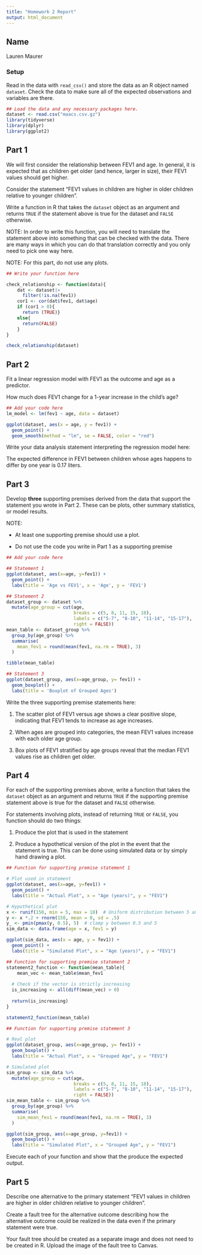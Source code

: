 ```yaml
---
title: "Homework 2 Report"
output: html_document
---
```



## Name

Lauren Maurer

### Setup

Read in the data with `read_csv()` and store the data as an R object named `dataset`. Check the data to make sure all of the expected observations and variables are there.


```r
## Load the data and any necessary packages here.
dataset <- read.csv("maacs.csv.gz")
library(tidyverse)
library(dplyr)
library(ggplot2)
```

## Part 1

We will first consider the relationship between FEV1 and age. In general, it is expected that as children get older (and hence, larger in size), their FEV1 values should get higher. 

Consider the statement "FEV1 values in children are higher in older children relative to younger children". 

Write a function in R that takes the `dataset` object as an argument and returns `TRUE` if the statement above is true for the dataset and `FALSE` otherwise. 

NOTE: In order to write this function, you will need to translate the statement above into something that can be checked with the data. There are many ways in which you can do that translation correctly and you only need to pick one way here. 

NOTE: For this part, do not use any plots.

```r
## Write your function here

check_relationship <- function(data){
    dat <- dataset|>
      filter(!is.na(fev1))
    cor1 <- cor(dat$fev1, dat$age)
    if (cor1 > 0){
      return (TRUE)}
    else{
      return(FALSE)
    }
}

check_relationship(dataset)
```


## Part 2

Fit a linear regression model with FEV1 as the outcome and age as a predictor.

How much does FEV1 change for a 1-year increase in the child's age? 

```r
## Add your code here
lm_model <- lm(fev1 ~ age, data = dataset)

ggplot(dataset, aes(x = age, y = fev1)) + 
  geom_point() + 
  geom_smooth(method = "lm", se = FALSE, color = "red")

```


Write your data analysis statement interpreting the regression model here:

The expected difference in FEV1 between children whose ages happens to differ by one year is 0.17 liters. 


## Part 3

Develop **three** supporting premises derived from the data that support the statement you wrote in Part 2. These can be plots, other summary statistics, or model results. 

NOTE: 

* At least one supporting premise should use a plot.

* Do not use the code you write in Part 1 as a supporting premise

```r
## Add your code here

## Statement 1
ggplot(dataset, aes(x=age, y=fev1)) +
  geom_point() +
  labs(title = 'Age vs FEV1', x = 'Age', y = 'FEV1')

## Statement 2
dataset_group <- dataset %>%
  mutate(age_group = cut(age,
                         breaks = c(5, 8, 11, 15, 18),
                         labels = c("5-7", "8-10", "11-14", "15-17"),
                         right = FALSE))
mean_table <- dataset_group %>%
  group_by(age_group) %>%
  summarise(
    mean_fev1 = round(mean(fev1, na.rm = TRUE), 3)
  )

tibble(mean_table)

## Statement 3
ggplot(dataset_group, aes(x=age_group, y= fev1)) + 
  geom_boxplot() +
  labs(title = 'Boxplot of Grouped Ages')
```


Write the three supporting premise statements here:

1. The scatter plot of FEV1 versus age shows a clear positive slope, indicating that FEV1 tends to increase as age increases.

2. When ages are grouped into categories, the mean FEV1 values increase with each older age group.

3. Box plots of FEV1 stratified by age groups reveal that the median FEV1 values rise as children get older.


## Part 4

For each of the supporting premises above, write a function that takes the `dataset` object as an argument and returns `TRUE` if the supporting premise statement above is true for the dataset and `FALSE` otherwise. 

For statements involving plots, instead of returning `TRUE` or `FALSE`, you function should do two things:

1. Produce the plot that is used in the statement

2. Produce a hypothetical version of the plot in the event that the statement is true. This can be done using simulated data or by simply hand drawing a plot.


```r
## Function for supporting premise statement 1

# Plot used in statement
ggplot(dataset, aes(x=age, y=fev1)) +
  geom_point() +
  labs(title = "Actual Plot", x = "Age (years)", y = "FEV1")

# Hypothetical plot
x <- runif(150, min = 5, max = 18)  # Uniform distribution between 5 and 18
y <- x *.2 + rnorm(150, mean = 0, sd = .5)
y_ <- pmin(pmax(y, 0.5), 5)  # clamp y between 0.5 and 5
sim_data <- data.frame(age = x, fev1 = y)

ggplot(sim_data, aes(x = age, y = fev1)) +
  geom_point() +
  labs(title = "Simulated Plot", x = "Age (years)", y = "FEV1")
```


```r
## Function for supporting premise statement 2
statement2_function <- function(mean_table){
    mean_vec <- mean_table$mean_fev1
  
  # Check if the vector is strictly increasing
  is_increasing <- all(diff(mean_vec) > 0)
  
  return(is_increasing)
}

statement2_function(mean_table)
```


```r
## Function for supporting premise statement 3

# Real plot
ggplot(dataset_group, aes(x=age_group, y= fev1)) + 
  geom_boxplot() +
  labs(title = "Actual Plot", x = "Grouped Age", y = "FEV1")

# Simulated plot
sim_group <- sim_data %>%
  mutate(age_group = cut(age,
                         breaks = c(5, 8, 11, 15, 18),
                         labels = c("5-7", "8-10", "11-14", "15-17"),
                         right = FALSE))
sim_mean_table <- sim_group %>%
  group_by(age_group) %>%
  summarise(
    sim_mean_fev1 = round(mean(fev1, na.rm = TRUE), 3)
  )

ggplot(sim_group, aes(x=age_group, y=fev1)) +
  geom_boxplot() +
  labs(title = "Simulated Plot", x = "Grouped Age", y = "FEV1")
```

Execute each of your function and show that the produce the expected output.




## Part 5

Describe one alternative to the primary statement "FEV1 values in children are higher in older children relative to younger children". 

Create a fault tree for the alternative outcome describing how the alternative outcome could be realized in the data even if the primary statement were true.

Your fault tree should be created as a separate image and does not need to be created in R. Upload the image of the fault tree to Canvas.


